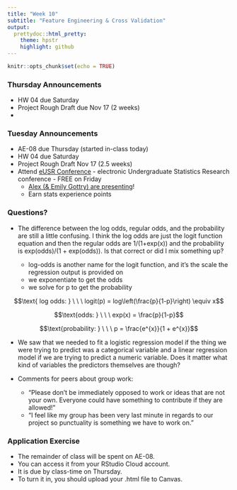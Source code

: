 ```yaml
---
title: "Week 10"
subtitle: "Feature Engineering & Cross Validation"
output: 
  prettydoc::html_pretty:
    theme: hpstr
    highlight: github
---
```


```r
knitr::opts_chunk$set(echo = TRUE)
```

### Thursday Announcements

- HW 04 due Saturday
- Project Rough Draft due Nov 17 (2 weeks)
- 

### Tuesday Announcements

- AE-08 due Thursday (started in-class today)
- HW 04 due Saturday 
- Project Rough Draft Nov 17 (2.5 weeks)
- Attend [eUSR Conference](https://www.causeweb.org/usproc/eusr/2022) - electronic Undergraduate Statistics Research conference - FREE on Friday 
    + [Alex (& Emily Gottry) are presenting](https://www.causeweb.org/usproc/eusr/2022/virtual-posters)!
    + Earn stats experience points

### Questions?

+ The difference between the log odds, regular odds, and the probability are still a little confusing. I think the log odds are just the logit function equation and then the regular odds are 1/(1+exp(x)) and the probability is exp(odds)/(1 + exp(odds)). Is that correct or did I mix something up?

    + log-odds is another name for the logit function, and it's the scale the regression output is provided on
    + we exponentiate to get the odds
    + we solve for p to get the probability
    
    
$$\text{ log odds: } \ \ \ logit(p) = log\left(\frac{p}{1-p}\right) \equiv x$$

$$\text{odds: } \ \ \ exp(x) = \frac{p}{1-p}$$

$$\text{probability: } \ \ \ p = \frac{e^{x}}{1 + e^{x}}$$

+ We saw that we needed to fit a logistic regression model if the thing we were trying to predict was a categorical variable and a linear regression model if we are trying to predict a numeric variable. Does it matter what kind of variables the predictors themselves are though?

+ Comments for peers about group work:

    + "Please don't be immediately opposed to work or ideas that are not your own. Everyone could have something to contribute if they are allowed!"
    + "I feel like my group has been very last minute in regards to our project so punctuality is something we have to work on."
    
### Application Exercise

- The remainder of class will be spent on AE-08. 
- You can access it from your RStudio Cloud account. 
- It is due by class-time on Thursday. 
- To turn it in, you should upload your .html file to Canvas.